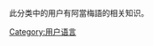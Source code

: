 此分类中的用户有阿當梅語的相关知识。
{{Babels|ada|zhname=阿當梅語|nativename=Adangme|wikipedia=incubator:Wp/ada/Main_Page|zero=0}}
{{Commonscat|User ada}}

[[Category:用户语言|Category:用户语言]]